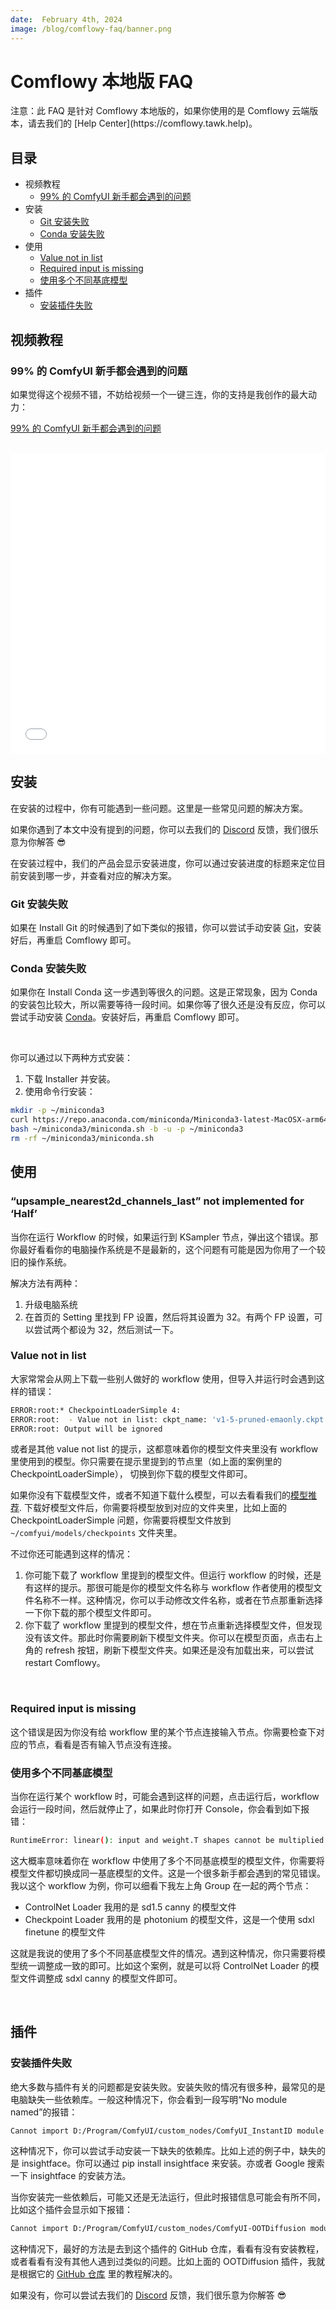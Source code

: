 ```yaml
---
date:  February 4th, 2024
image: /blog/comflowy-faq/banner.png
---
```


# Comflowy 本地版 FAQ


<Callout type="warning" emoji="⚠️">
  注意：此 FAQ 是针对 Comflowy 本地版的，如果你使用的是 Comflowy 云端版本，请去我们的 [Help Center](https://comflowy.tawk.help)。
</Callout>

## 目录

* 视频教程
  * [99% 的 ComfyUI 新手都会遇到的问题](#99%-的-comfyui-新手都会遇到的问题)
* 安装
  * [Git 安装失败](#git-安装失败)
  * [Conda 安装失败](#conda-安装失败)
* 使用
  * [Value not in list](#value-not-in-list)
  * [Required input is missing](#required-input-is-missing)
  * [使用多个不同基底模型](#使用多个不同基底模型)
* 插件
  * [安装插件失败](#安装插件失败)

## 视频教程

### 99% 的 ComfyUI 新手都会遇到的问题

如果觉得这个视频不错，不妨给视频一个一键三连，你的支持是我创作的最大动力：

[99% 的 ComfyUI 新手都会遇到的问题](https://www.bilibili.com/video/BV12f421o7KF)

<br/>

<iframe src="//player.bilibili.com/player.html?bvid=BV12f421o7KF&page=1&high_quality=1&danmaku=1" allowfullscreen="allowfullscreen" width="100%" height="480" scrolling="no" frameborder="0" sandbox="allow-top-navigation allow-same-origin allow-forms allow-scripts"></iframe>


## 安装

在安装的过程中，你有可能遇到一些问题。这里是一些常见问题的解决方案。

如果你遇到了本文中没有提到的问题，你可以去我们的 [Discord](https://discord.gg/xqB9VyEX) 反馈，我们很乐意为你解答 😎

在安装过程中，我们的产品会显示安装进度，你可以通过安装进度的标题来定位目前安装到哪一步，并查看对应的解决方案。

### Git 安装失败

如果在 Install Git 的时候遇到了如下类似的报错，你可以尝试手动安装 [Git](https://git-scm.com/)，安装好后，再重启 Comflowy 即可。
<br/>
<PhotoProvider>
  <PhotoView src="/blog/comflowy-faq/001.png">
    <img src="/blog/comflowy-faq/001.png" alt="" className='rounded-lg'/>
  </PhotoView>
</PhotoProvider>

### Conda 安装失败

如果你在 Install Conda 这一步遇到等很久的问题。这是正常现象，因为 Conda 的安装包比较大，所以需要等待一段时间。如果你等了很久还是没有反应，你可以尝试手动安装 [Conda](https://docs.conda.io/projects/miniconda/en/latest/)。安装好后，再重启 Comflowy 即可。

<br/>
<PhotoProvider>
  <PhotoView src="/blog/comflowy-faq/002.png">
    <img src="/blog/comflowy-faq/002.png" alt="" className='rounded-lg'/>
  </PhotoView>
</PhotoProvider>

你可以通过以下两种方式安装：
1. 下载 Installer 并安装。
2. 使用命令行安装：

```bash
mkdir -p ~/miniconda3
curl https://repo.anaconda.com/miniconda/Miniconda3-latest-MacOSX-arm64.sh -o ~/miniconda3/miniconda.sh
bash ~/miniconda3/miniconda.sh -b -u -p ~/miniconda3
rm -rf ~/miniconda3/miniconda.sh
```

## 使用

### “upsample_nearest2d_channels_last” not implemented for ‘Half’

当你在运行 Workflow 的时候，如果运行到 KSampler 节点，弹出这个错误。那你最好看看你的电脑操作系统是不是最新的，这个问题有可能是因为你用了一个较旧的操作系统。

解决方法有两种：

1. 升级电脑系统
2. 在首页的 Setting 里找到 FP 设置，然后将其设置为 32。有两个 FP 设置，可以尝试两个都设为 32，然后测试一下。

### Value not in list

大家常常会从网上下载一些别人做好的 workflow 使用，但导入并运行时会遇到这样的错误：

```bash
ERROR:root:* CheckpointLoaderSimple 4:
ERROR:root:  - Value not in list: ckpt_name: 'v1-5-pruned-emaonly.ckpt' not in (list of length 24)
ERROR:root: Output will be ignored
```

或者是其他 value not list 的提示，这都意味着你的模型文件夹里没有 workflow 里使用到的模型。你只需要在提示里提到的节点里（如上面的案例里的 CheckpointLoaderSimple），
切换到你下载的模型文件即可。

如果你没有下载模型文件，或者不知道下载什么模型，可以去看看我们的[模型推荐](../model). 下载好模型文件后，你需要将模型放到对应的文件夹里，比如上面的 CheckpointLoaderSimple 问题，你需要将模型文件放到 `~/comfyui/models/checkpoints` 文件夹里。

不过你还可能遇到这样的情况：
1. 你可能下载了 workflow 里提到的模型文件。但运行 workflow 的时候，还是有这样的提示。那很可能是你的模型文件名称与 workflow 作者使用的模型文件名称不一样。这种情况，你可以手动修改文件名称，或者在节点那重新选择一下你下载的那个模型文件即可。
2. 你下载了 workflow 里提到的模型文件，想在节点重新选择模型文件，但发现没有该文件。那此时你需要刷新下模型文件夹。你可以在模型页面，点击右上角的 refresh 按钮，刷新下模型文件夹。如果还是没有加载出来，可以尝试 restart Comflowy。

<br/>
<PhotoProvider>
  <PhotoView src="/blog/comflowy-faq/004.png">
    <img src="/blog/comflowy-faq/004.png" alt="" className='rounded-lg'/>
  </PhotoView>
</PhotoProvider>

### Required input is missing

这个错误是因为你没有给 workflow 里的某个节点连接输入节点。你需要检查下对应的节点，看看是否有输入节点没有连接。


### 使用多个不同基底模型

当你在运行某个 workflow 时，可能会遇到这样的问题，点击运行后，workflow 会运行一段时间，然后就停止了，如果此时你打开 Console，你会看到如下报错：

```bash
RuntimeError: linear(): input and weight.T shapes cannot be multiplied (154x2048 and 768x320)
```

这大概率意味着你在 workflow 中使用了多个不同基底模型的模型文件，你需要将模型文件都切换成同一基底模型的文件。这是一个很多新手都会遇到的常见错误。我以这个 workflow 为例，你可以细看下我左上角 Group 在一起的两个节点：

* ControlNet Loader 我用的是 sd1.5 canny 的模型文件
* Checkpoint Loader 我用的是 photonium 的模型文件，这是一个使用 sdxl finetune 的模型文件

这就是我说的使用了多个不同基底模型文件的情况。遇到这种情况，你只需要将模型统一调整成一致的即可。比如这个案例，就是可以将 ControlNet Loader 的模型文件调整成 sdxl canny 的模型文件即可。

<br/>
<PhotoProvider>
  <PhotoView src="/blog/comflowy-faq/003.png">
    <img src="/blog/comflowy-faq/003.png" alt="" className='rounded-lg'/>
  </PhotoView>
</PhotoProvider>

## 插件

### 安装插件失败

绝大多数与插件有关的问题都是安装失败。安装失败的情况有很多种，最常见的是电脑缺失一些依赖库。一般这种情况下，你会看到一段写明“No module named”的报错：

```bash
Cannot import D:/Program/ComfyUI/custom_nodes/ComfyUI_InstantID module for custom nodes: No module named 'insightface'
```

这种情况下，你可以尝试手动安装一下缺失的依赖库。比如上述的例子中，缺失的是 insightface。你可以通过 pip install insightface 来安装。亦或者 Google 搜索一下 insightface 的安装方法。

当你安装完一些依赖后，可能又还是无法运行，但此时报错信息可能会有所不同，比如这个插件会显示如下报错：

```bash
Cannot import D:/Program/ComfyUI/custom_nodes/ComfyUI-OOTDiffusion module for custom nodes: Command '['where', 'cl']' returned non-zero exit status 1.
```

这种情况下，最好的方法是去到这个插件的 GitHub 仓库，看看有没有安装教程，或者看看有没有其他人遇到过类似的问题。比如上面的 OOTDiffusion 插件，我就是根据它的 [GitHub 仓库](https://github.com/AuroBit/ComfyUI-OOTDiffusion) 里的教程解决的。

如果没有，你可以尝试去我们的 [Discord](https://discord.gg/xqB9VyEX) 反馈，我们很乐意为你解答 😎
